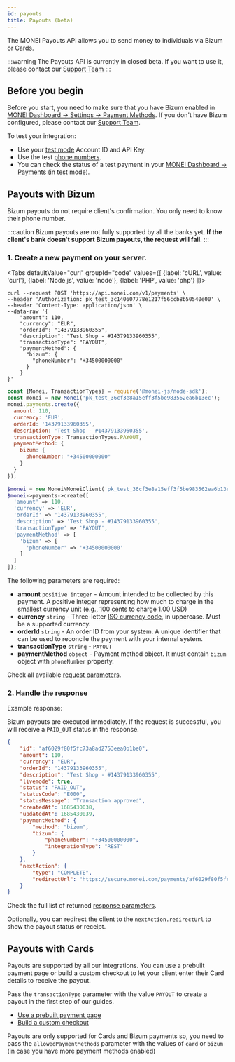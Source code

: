 ```yaml
---
id: payouts
title: Payouts (beta)
---
```


The MONEI Payouts API allows you to send money to individuals via Bizum or Cards.

:::warning
The Payouts API is currently in closed beta. If you want to use it, please contact our [Support Team](https://support.monei.com/hc/requests/new)
:::

## Before you begin

Before you start, you need to make sure that you have Bizum enabled in [MONEI Dashboard → Settings → Payment Methods](https://dashboard.monei.com/settings/payment-methods). If you don't have Bizum configured, please contact our [Support Team](https://support.monei.com/hc/requests/new).

To test your integration:

- Use your [test mode](testing.md) Account ID and API Key.
- Use the test [phone numbers](testing.md#test-bizum-phone-numbers).
- You can check the status of a test payment in your [MONEI Dashboard → Payments](https://dashboard.monei.com/payments) (in test mode).


## Payouts with Bizum

Bizum payouts do not require client's confirmation. You only need to know their phone number.

:::caution
Bizum payouts are not fully supported by all the banks yet. **If the client's bank doesn't support Bizum payouts, the request will fail**.
:::

### 1. Create a new payment on your server.


<Tabs
  defaultValue="curl"
  groupId="code"
  values={[
    {label: 'cURL', value: 'curl'},
    {label: 'Node.js', value: 'node'},
    {label: 'PHP', value: 'php'}
  ]}>
<TabItem value="curl">

```shell script title="POST https://api.monei.com/v1/payments"
curl --request POST 'https://api.monei.com/v1/payments' \
--header 'Authorization: pk_test_3c140607778e1217f56ccb8b50540e00' \
--header 'Content-Type: application/json' \
--data-raw '{
    "amount": 110,
    "currency": "EUR",
    "orderId": "14379133960355",
    "description": "Test Shop - #14379133960355",
    "transactionType": "PAYOUT",
    "paymentMethod": {
      "bizum": {
        "phoneNumber": "+34500000000"
      }
    }
}'
```

</TabItem>

<TabItem value="node">

```js title="server.js"
const {Monei, TransactionTypes} = require('@monei-js/node-sdk');
const monei = new Monei('pk_test_36cf3e8a15eff3f5be983562ea6b13ec');
monei.payments.create({
  amount: 110,
  currency: 'EUR',
  orderId: '14379133960355',
  description: 'Test Shop - #14379133960355',
  transactionType: TransactionTypes.PAYOUT,
  paymentMethod: {
    bizum: {
      phoneNumber: "+34500000000"
    }
  }
});
```

</TabItem>
<TabItem value="php">

```php title="server.php"
$monei = new Monei\MoneiClient('pk_test_36cf3e8a15eff3f5be983562ea6b13ec');
$monei->payments->create([
  'amount' => 110,
  'currency' => 'EUR',
  'orderId' => '14379133960355',
  'description' => 'Test Shop - #14379133960355',
  'transactionType' => 'PAYOUT',
  'paymentMethod' => [
    'bizum' => [
      'phoneNumber' => '+34500000000'
    ]
  ]
]);
```

</TabItem>
</Tabs>

The following parameters are required:

- **amount** `positive integer` - Amount intended to be collected by this payment. A positive integer representing how much to charge in the smallest currency unit (e.g., 100 cents to charge 1.00 USD)
- **currency** `string` - Three-letter [ISO currency code](https://en.wikipedia.org/wiki/ISO_4217), in uppercase. Must be a supported currency.
- **orderId** `string` - An order ID from your system. A unique identifier that can be used to reconcile the payment with your internal system.
- **transactionType** `string` - `PAYOUT`
- **paymentMethod** `object` - Payment method object. It must contain `bizum` object with `phoneNumber` property.

Check all available [request parameters](/api/#operation/payments_create).

### 2. Handle the response

Example response:

Bizum payouts are executed immediately. If the request is successful, you will receive a `PAID_OUT` status in the response.

```json
{
    "id": "af6029f80f5fc73a8ad2753eea0b1be0",
    "amount": 110,
    "currency": "EUR",
    "orderId": "14379133960355",
    "description": "Test Shop - #14379133960355",
    "livemode": true,
    "status": "PAID_OUT",
    "statusCode": "E000",
    "statusMessage": "Transaction approved",
    "createdAt": 1685430038,
    "updatedAt": 1685430039,
    "paymentMethod": {
        "method": "bizum",
        "bizum": {
            "phoneNumber": "+34500000000",
            "integrationType": "REST"
        }
    },
    "nextAction": {
        "type": "COMPLETE",
        "redirectUrl": "https://secure.monei.com/payments/af6029f80f5fc73a8ad2753eea0b1be0/receipt"
    }
}
```

Check the full list of returned [response parameters](/api/#section/Payment-object).

Optionally, you can redirect the client to the `nextAction.redirectUrl` to show the payout status or receipt.

## Payouts with Cards

Payouts are supported by all our integrations. You can use a prebuilt payment page or build a custom checkout to let your client enter their Card details to receive the payout.

Pass the `transactionType` parameter with the value `PAYOUT` to create a payout in the first step of our guides.

- [Use a prebuilt payment page](integrations/use-prebuilt-payment-page.mdx)
- [Build a custom checkout](integrations/build-custom-checkout.mdx)

Payouts are only supported for Cards and Bizum payments so, you need to pass the `allowedPaymentMethods` parameter with the values of `card` or `bizum` (in case you have more payment methods enabled)
